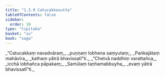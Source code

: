 ```yaml
---
title: "1.3.9 Catucakkasutta"
tableOfContents: false
sidebar:
  order: 10
type: "tipitaka"
basket: "su"
book: "saga"
---
```



<DynamicBreadcrumb />

<Division number="29" book="saga" bookNo="12" page="15">

<Paragraph number="120" type="verses" book="saga">
_“Catucakkaṃ navadvāraṃ,_  
_puṇṇaṃ lobhena saṃyutaṃ;_  
_Paṅkajātaṃ mahāvīra,_  
_kathaṃ yātrā bhavissatī”ti._  

</Paragraph>

<Paragraph number="121" type="verses" book="saga">
_“Chetvā naddhiṃ varattañca,_  
_icchā lobhañca pāpakaṃ;_  
_Samūlaṃ taṇhamabbuyha,_  
_evaṃ yātrā bhavissatī”ti._
</Paragraph>
</Division>
